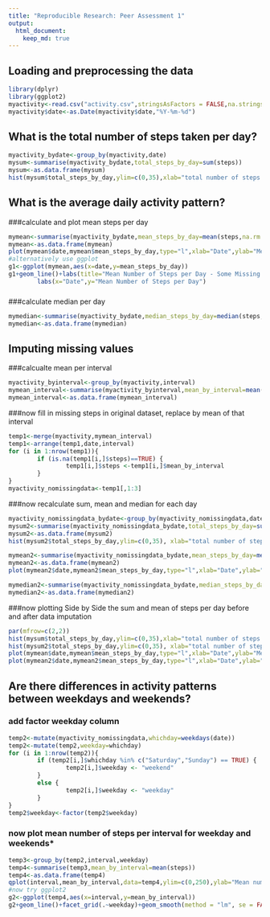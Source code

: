 ```yaml
---
title: "Reproducible Research: Peer Assessment 1"
output: 
  html_document:
    keep_md: true
---
```



## Loading and preprocessing the data
```r
library(dplyr)
library(ggplot2)
myactivity<-read.csv("activity.csv",stringsAsFactors = FALSE,na.strings = "NA")
myactivity$date<-as.Date(myactivity$date,"%Y-%m-%d")
```

## What is the total number of steps taken per day?

```r
myactivity_bydate<-group_by(myactivity,date)
mysum<-summarise(myactivity_bydate,total_steps_by_day=sum(steps))
mysum<-as.data.frame(mysum)
hist(mysum$total_steps_by_day,ylim=c(0,35),xlab="total number of steps per day",main="Historgram of Total Number of Steps per Day")
```


## What is the average daily activity pattern?
###calculate and plot mean steps per day
```r
mymean<-summarise(myactivity_bydate,mean_steps_by_day=mean(steps,na.rm = TRUE))
mymean<-as.data.frame(mymean)
plot(mymean$date,mymean$mean_steps_by_day,type="l",xlab="Date",ylab="Mean Number of Steps per Day",main="Mean Number of Steps per Day - Some Missing Data")
#alternatively use ggplot
g1<-ggplot(mymean,aes(x=date,y=mean_steps_by_day))
g1+geom_line()+labs(title="Mean Number of Steps per Day - Some Missing Data")+
        labs(x="Date",y="Mean Number of Steps per Day")
```

###
###calculate median per day
```r
mymedian<-summarise(myactivity_bydate,median_steps_by_day=median(steps,na.rm = TRUE))
mymedian<-as.data.frame(mymedian)
```

## Imputing missing values
###calcualte mean per interval
```r
myactivity_byinterval<-group_by(myactivity,interval)
mymean_interval<-summarise(myactivity_byinterval,mean_by_interval=mean(steps,na.rm = TRUE))
mymean_interval<-as.data.frame(mymean_interval)
```

###now fill in missing steps in original dataset, replace by mean of that interval

```r
temp1<-merge(myactivity,mymean_interval)
temp1<-arrange(temp1,date,interval)
for (i in 1:nrow(temp1)){
        if (is.na(temp1[i,]$steps)==TRUE) {
                temp1[i,]$steps <-temp1[i,]$mean_by_interval
        }
}
myactivity_nomissingdata<-temp1[,1:3]
```
###now recalculate sum, mean and median for each day
```r
myactivity_nomissingdata_bydate<-group_by(myactivity_nomissingdata,date)
mysum2<-summarise(myactivity_nomissingdata_bydate,total_steps_by_day=sum(steps))
mysum2<-as.data.frame(mysum2)
hist(mysum2$total_steps_by_day,ylim=c(0,35), xlab="total number of steps per day",main="Historgram of Total Number of Steps per Day - No Misssing Data")

mymean2<-summarise(myactivity_nomissingdata_bydate,mean_steps_by_day=mean(steps,na.rm = TRUE))
mymean2<-as.data.frame(mymean2)
plot(mymean2$date,mymean2$mean_steps_by_day,type="l",xlab="Date",ylab="Mean Number of Steps per Day",main="Mean Number of Steps per Day - No Missing Data")

mymedian2<-summarise(myactivity_nomissingdata_bydate,median_steps_by_day=median(steps,na.rm = TRUE))
mymedian2<-as.data.frame(mymedian2)
```

###now plotting Side by Side the sum and mean of steps per day before and after data imputation
```r
par(mfrow=c(2,2))
hist(mysum$total_steps_by_day,ylim=c(0,35),xlab="total number of steps per day",main="Historgram of Total Number of Steps per Day")
hist(mysum2$total_steps_by_day,ylim=c(0,35), xlab="total number of steps per day",main="Historgram of Total Number of Steps per Day - No Misssing Data")
plot(mymean$date,mymean$mean_steps_by_day,type="l",xlab="Date",ylab="Mean Number of Steps per Day",main="Mean Number of Steps per Day - No Missing Data")
plot(mymean2$date,mymean2$mean_steps_by_day,type="l",xlab="Date",ylab="Mean Number of Steps per Day",main="Mean Number of Steps per Day - No Missing Data")
```

## Are there differences in activity patterns between weekdays and weekends?
### add factor weekday column 
```r
temp2<-mutate(myactivity_nomissingdata,whichday=weekdays(date))
temp2<-mutate(temp2,weekday=whichday)
for (i in 1:nrow(temp2)){
        if (temp2[i,]$whichday %in% c("Saturday","Sunday") == TRUE) {
                temp2[i,]$weekday <- "weekend"
        }
        else {
                temp2[i,]$weekday <- "weekday"
        }
}
temp2$weekday<-factor(temp2$weekday)
```
### now plot mean number of steps per interval for weekday and weekends*
```r
temp3<-group_by(temp2,interval,weekday)
temp4<-summarise(temp3,mean_by_interval=mean(steps))
temp4<-as.data.frame(temp4)
qplot(interval,mean_by_interval,data=temp4,ylim=c(0,250),ylab="Mean number of steps",facets = .~weekday) + geom_line()+ geom_smooth(method = "lm", se = FALSE)
#now try ggplot2
g2<-ggplot(temp4,aes(x=interval,y=mean_by_interval))
g2+geom_line()+facet_grid(.~weekday)+geom_smooth(method = "lm", se = FALSE)+labs(y="Mean Number of Steps")

```

